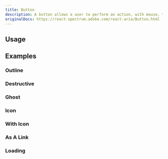 ```yaml
---
title: Button
description: A button allows a user to perform an action, with mouse, touch, and keyboard interactions.
originalDocs: https://react-spectrum.adobe.com/react-aria/Button.html
---
```


## Usage
<ComponentPreview name="ButtonDemo" />

## Examples

### Outline
<ComponentPreview name="ButtonOutline"  />

### Destructive
<ComponentPreview name="ButtonDestructive" />

### Ghost
<ComponentPreview name="ButtonGhost" />

### Icon
<ComponentPreview name="ButtonIcon" />

### With Icon
<ComponentPreview name="ButtonWithIcon" />

### As A Link
<ComponentPreview name="ButtonAsALink" />

### Loading
<ComponentPreview name="ButtonLoading" />